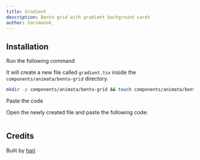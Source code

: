 ```yaml
---
title: Gradient
description: Bento grid with gradient background cards
author: harimanok_
---
```


<ComponentPreview name="bento-grid-gradient--docs" />

## Installation

<Steps>
<Step>Run the following command</Step>

It will create a new file called `gradient.tsx` inside the `components/animata/bento-grid` directory.

```bash
mkdir -p components/animata/bento-grid && touch components/animata/bento-grid/gradient.tsx
```

<Step>Paste the code</Step>

Open the newly created file and paste the following code:

```jsx file=<rootDir>/animata/bento-grid/gradient.tsx

```

</Steps>

## Credits

Built by [hari](https://github.com/hari)

